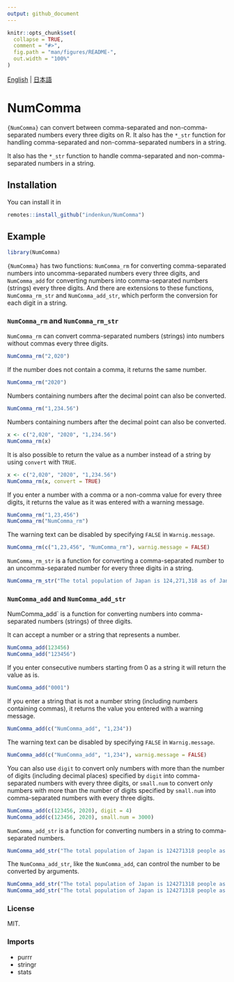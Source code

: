 ```yaml
---
output: github_document
---
```


<!-- README.md is generated from README.Rmd. Please edit that file -->

```r
knitr::opts_chunk$set(
  collapse = TRUE,
  comment = "#>",
  fig.path = "man/figures/README-",
  out.width = "100%"
)
```

[English](README.md) | [日本語](README_JP.md)

# NumComma

<!-- badges: start -->
<!-- badges: end -->

`{NumComma}` can convert between comma-separated and non-comma-separated numbers every three digits on R. It also has the `*_str` function for handling comma-separated and non-comma-separated numbers in a string.

It also has the `*_str` function to handle comma-separated and non-comma-separated numbers in a string.

## Installation

You can install it in
``` r
remotes::install_github("indenkun/NumComma")
```

## Example

```r
library(NumComma)
```

`{NumComma}` has two functions: `NumComma_rm` for converting comma-separated numbers into uncomma-separated numbers every three digits, and `NumComma_add` for converting numbers into comma-separated numbers (strings) every three digits. And there are extensions to these functions, `NumComma_rm_str` and `NumComma_add_str`, which perform the conversion for each digit in a string.

### `NumComma_rm` and `NumComma_rm_str`

`NumComma_rm` can convert comma-separated numbers (strings) into numbers without commas every three digits.
```r
NumComma_rm("2,020")
```

If the number does not contain a comma, it returns the same number.
```r
NumComma_rm("2020")
```

Numbers containing numbers after the decimal point can also be converted.
```r
NumComma_rm("1,234.56")
```

Numbers containing numbers after the decimal point can also be converted.
```r
x <- c("2,020", "2020", "1,234.56")
NumComma_rm(x)
```

It is also possible to return the value as a number instead of a string by using `convert` with `TRUE`.
```r
x <- c("2,020", "2020", "1,234.56")
NumComma_rm(x, convert = TRUE)
```

If you enter a number with a comma or a non-comma value for every three digits, it returns the value as it was entered with a warning message.
```r
NumComma_rm("1,23,456")
NumComma_rm("NumComma_rm")
```

The warning text can be disabled by specifying `FALSE` in `Warnig.message`.
```r
NumComma_rm(c("1,23,456", "NumComma_rm"), warnig.message = FALSE)
```

`NumComma_rm_str` is a function for converting a comma-separated number to an uncomma-separated number for every three digits in a string.
```r
NumComma_rm_str("The total population of Japan is 124,271,318 as of January 1, 2020.")
```

### `NumComma_add` and `NumComma_add_str`

NumComma_add` is a function for converting numbers into comma-separated numbers (strings) of three digits.

It can accept a number or a string that represents a number.
```r
NumComma_add(123456)
NumComma_add("123456")
```

If you enter consecutive numbers starting from 0 as a string it will return the value as is.
```r
NumComma_add("0001")
```

If you enter a string that is not a number string (including numbers containing commas), it returns the value you entered with a warning message.
```r
NumComma_add(c("NumComma_add", "1,234"))
```

The warning text can be disabled by specifying `FALSE` in `Warnig.message`.
```r
NumComma_add(c("NumComma_add", "1,234"), warnig.message = FALSE)
```

You can also use `digit` to convert only numbers with more than the number of digits (including decimal places) specified by `digit` into comma-separated numbers with every three digits, or `small.num` to convert only numbers with more than the number of digits specified by `small.num` into comma-separated numbers with every three digits.
```r
NumComma_add(c(123456, 2020), digit = 4)
NumComma_add(c(123456, 2020), small.num = 3000)
```

`NumComma_add_str` is a function for converting numbers in a string to comma-separated numbers.
```r
NumComma_add_str("The total population of Japan is 124271318 people as of January 1, 2020.")
```

The `NumComma_add_str`, like the `NumComma_add`, can control the number to be converted by arguments.
```r
NumComma_add_str("The total population of Japan is 124271318 people as of January 1, 2020.", digit = 4)
NumComma_add_str("The total population of Japan is 124271318 people as of January 1, 2020.", small.num = 3000)
```

### License

MIT.

### Imports

* purrr
* stringr
* stats
